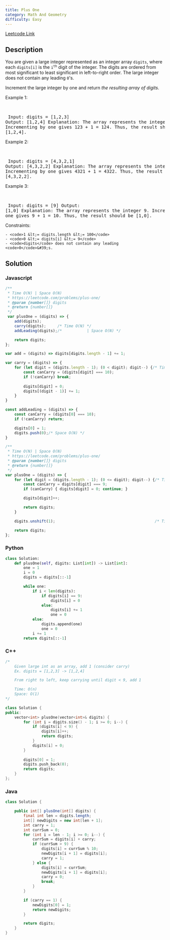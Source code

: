```yaml
---
title: Plus One
category: Math And Geometry
difficulty: Easy
---
```


<Callout>

[Leetcode Link](https://leetcode.com/problems/plus-one)

</Callout>

## Description
You are given a large integer represented as an integer array <code>digits</code>, where each <code>digits[i]</code> is the <code>i<sup>th</sup></code> digit of the integer. The digits are ordered from most significant to least significant in left-to-right order. The large integer does not contain any leading <code>0</code>&#39;s.

Increment the large integer by one and return *the resulting array of digits*.

 
Example 1:

<br /><pre className="overflow-x-auto">
Input: digits = [1,2,3]
Output: [1,2,4]
Explanation: The array represents the integer 123.
Incrementing by one gives 123 + 1 = 124.
Thus, the result should be [1,2,4].
</pre>

Example 2:

<br /><pre className="overflow-x-auto">
Input: digits = [4,3,2,1]
Output: [4,3,2,2]
Explanation: The array represents the integer 4321.
Incrementing by one gives 4321 + 1 = 4322.
Thus, the result should be [4,3,2,2].
</pre>

Example 3:

<br /><pre className="overflow-x-auto">
Input: digits = [9]
Output: [1,0]
Explanation: The array represents the integer 9.
Incrementing by one gives 9 + 1 = 10.
Thus, the result should be [1,0].
</pre>

 
Constraints:


	- <code>1 &lt;= digits.length &lt;= 100</code>
	- <code>0 &lt;= digits[i] &lt;= 9</code>
	- <code>digits</code> does not contain any leading <code>0</code>&#39;s.



## Solution

### Javascript
```javascript
/**
 * Time O(N) | Space O(N)
 * https://leetcode.com/problems/plus-one/
 * @param {number[]} digits
 * @return {number[]}
 */
 var plusOne = (digits) => {
    add(digits);
    carry(digits);     /* Time O(N) */
    addLeading(digits);/*           | Space O(N) */

    return digits;
};

var add = (digits) => digits[digits.length - 1] += 1;

var carry = (digits) => {
    for (let digit = (digits.length - 1); (0 < digit); digit--) {/* Time O(N) */
        const canCarry = (digits[digit] === 10);
        if (!canCarry) break;
        
        digits[digit] = 0;
        digits[(digit - 1)] += 1;
    }
}

const addLeading = (digits) => {
    const canCarry = (digits[0] === 10);
    if (!canCarry) return;

    digits[0] = 1;
    digits.push(0);/* Space O(N) */
}

/**
 * Time O(N) | Space O(N)
 * https://leetcode.com/problems/plus-one/
 * @param {number[]} digits
 * @return {number[]}
 */
var plusOne = (digits) => {
    for (let digit = (digits.length - 1); (0 <= digit); digit--) {/* Time O(N) */
        const canCarry = digits[digit] === 9;
        if (canCarry) { digits[digit] = 0; continue; }

        digits[digit]++;

        return digits;
    }

    digits.unshift(1);                                            /* Time O(N) | Space O(N) */

    return digits;
};

```
### Python
```python
class Solution:
    def plusOne(self, digits: List[int]) -> List[int]:
        one = 1
        i = 0
        digits = digits[::-1]

        while one:
            if i < len(digits):
                if digits[i] == 9:
                    digits[i] = 0
                else:
                    digits[i] += 1
                    one = 0
            else:
                digits.append(one)
                one = 0
            i += 1
        return digits[::-1]

```
### C++
```cpp
/*
    Given large int as an array, add 1 (consider carry)
    Ex. digits = [1,2,3] -> [1,2,4]

    From right to left, keep carrying until digit < 9, add 1

    Time: O(n)
    Space: O(1)
*/

class Solution {
public:
    vector<int> plusOne(vector<int>& digits) {
        for (int i = digits.size() - 1; i >= 0; i--) {
            if (digits[i] < 9) {
                digits[i]++;
                return digits;
            }
            digits[i] = 0;
        }
        
        digits[0] = 1;
        digits.push_back(0);
        return digits;
    }
};

```
### Java
```java
class Solution {

    public int[] plusOne(int[] digits) {
        final int len = digits.length;
        int[] newDigits = new int[len + 1];
        int carry = 1;
        int currSum = 0;
        for (int i = len - 1; i >= 0; i--) {
            currSum = digits[i] + carry;
            if (currSum > 9) {
                digits[i] = currSum % 10;
                newDigits[i + 1] = digits[i];
                carry = 1;
            } else {
                digits[i] = currSum;
                newDigits[i + 1] = digits[i];
                carry = 0;
                break;
            }
        }

        if (carry == 1) {
            newDigits[0] = 1;
            return newDigits;
        }

        return digits;
    }
}

```


